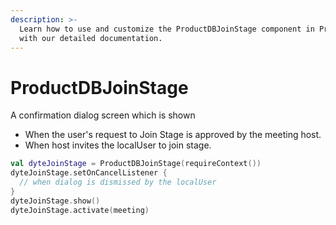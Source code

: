```yaml
---
description: >-
  Learn how to use and customize the ProductDBJoinStage component in ProductDB's Android
  with our detailed documentation.
---
```


# ProductDBJoinStage

A confirmation dialog screen which is shown

- When the user's request to Join Stage is approved by the meeting host.
- When host invites the localUser to join stage.

```kotlin
val dyteJoinStage = ProductDBJoinStage(requireContext())
dyteJoinStage.setOnCancelListener {
  // when dialog is dismissed by the localUser
}
dyteJoinStage.show()
dyteJoinStage.activate(meeting)
```

<head>
  <title>Android ProductDBJoinStage</title>
</head>
